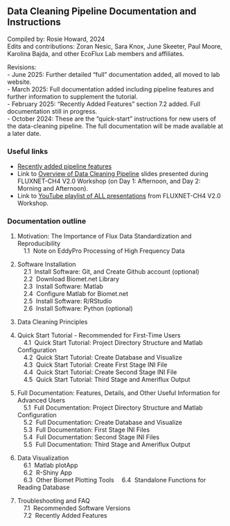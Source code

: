 ## Data Cleaning Pipeline Documentation and Instructions

<!-- NOTE (Rosie, 13 June 2025): I spent a good amount of time trying to create custom figure numbering but it was not straightforward, so everything is manually numbered right now. Not ideal but may revisit. -->

Compiled by: Rosie Howard, 2024\
Edits and contributions: Zoran Nesic, Sara Knox, June Skeeter, Paul Moore, Karolina Bajda, and other EcoFlux Lab members and affiliates.

Revisions:\
- June 2025: Further detailed "full" documentation added, all moved to lab website.\
- March 2025: Full documentation added including pipeline features and further information to supplement the tutorial.\
- February 2025: "Recently Added Features" section 7.2 added. Full documentation still in progress.\
- October 2024: These are the "quick-start" instructions for new users of the data-cleaning pipeline. The full documentation will be made available at a later date.\

### Useful links 
- <a href="https://ecoflux-lab.github.io/PipelineDocumentation/7_2_Recently_Added_Features.html" target="_blank" rel="noopener noreferrer">Recently added pipeline features</a>
- Link to <a href="workshop/DataCleaningPipeline_Overview_Final_Web.zip">Overview of Data Cleaning Pipeline</a> slides presented during FLUXNET-CH4 V2.0 Workshop (on Day 1: Afternoon, and Day 2: Morning and Afternoon).
- Link to <a href="https://www.youtube.com/watch?v=wpeOC09LvS8&list=PLwwM5mY7NX4S62HBzrxXWvox_tWysd9un&ab_channel=EcoFluxLab" target="_blank" rel="noopener noreferrer">YouTube playlist of ALL presentations</a> from FLUXNET-CH4 V2.0 Workshop.

### Documentation outline

1. Motivation: The Importance of Flux Data Standardization and Reproducibility\
&emsp;1.1 &nbsp;Note on EddyPro Processing of High Frequency Data

2. Software Installation\
&emsp;2.1 &nbsp;Install Software: Git, and Create Github account (optional)\
&emsp;2.2 &nbsp;Download Biomet.net Library\
&emsp;2.3 &nbsp;Install Software: Matlab\
&emsp;2.4 &nbsp;Configure Matlab for Biomet.net\
&emsp;2.5 &nbsp;Install Software: R/RStudio\
&emsp;2.6 &nbsp;Install Software: Python (optional)

3. Data Cleaning Principles

<!-- 4. Set Up Project Directory Structure and Configure Matlab\ -->
4. Quick Start Tutorial - Recommended for First-Time Users\
&emsp;4.1 &nbsp;Quick Start Tutorial: Project Directory Structure and Matlab Configuration\
&emsp;4.2 &nbsp;Quick Start Tutorial: Create Database and Visualize\
&emsp;4.3 &nbsp;Quick Start Tutorial: Create First Stage INI File\
&emsp;4.4 &nbsp;Quick Start Tutorial: Create Second Stage INI File\
&emsp;4.5 &nbsp;Quick Start Tutorial: Third Stage and Ameriflux Output

5. Full Documentation: Features, Details, and Other Useful Information for Advanced Users\
&emsp;5.1 &nbsp;Full Documentation: Project Directory Structure and Matlab Configuration\
&emsp;5.2 &nbsp;Full Documentation: Create Database and Visualize\
&emsp;5.3 &nbsp;Full Documentation: First Stage INI Files\
&emsp;5.4 &nbsp;Full Documentation: Second Stage INI Files\
&emsp;5.5 &nbsp;Full Documentation: Third Stage and Ameriflux Output

6. Data Visualization\
&emsp;6.1 &nbsp;Matlab plotApp\
&emsp;6.2 &nbsp;R-Shiny App\
&emsp;6.3 &nbsp;Other Biomet Plotting Tools
&emsp;6.4 &nbsp;Standalone Functions for Reading Database

7. Troubleshooting and FAQ\
&emsp;7.1 &nbsp;Recommended Software Versions\
&emsp;7.2 &nbsp;Recently Added Features


<!-- old section numbering -->
<!-- &emsp;4.1 &nbsp;Quick Start: Directory Structure and Matlab Configuration\
&emsp;4.2 &nbsp;Full Documentation: Set Up Project Directory Structure\
&emsp;4.3 &nbsp;Full Documentation: Configure Matlab for Data Structure -->

<!-- 5. Create Database from Raw Data and Visualize Contents\ -->

<!-- 5. Quick Start: Create Database\ -->
<!-- &emsp;5.1 &nbsp;Quick Start: Create Database and Visualize -->
<!-- &emsp;5.2 &nbsp;Full Documentation: Create Database -->

<!-- 6. Create Your Own INI Files for Data Cleaning\ -->

<!-- 6. Quick Start Tutorial: Create INI and Other Configuration Files for Data Cleaning\
&emsp;6.1 &nbsp;Quick Start: First Stage INI File\
&emsp;6.2 &nbsp;Quick Start: Second Stage INI File\
&emsp;6.3 &nbsp;Quick Start: Third Stage and Ameriflux Output -->

<!-- 7. Full Documentation: INI and Configuration Files - Details and Features\
&emsp;7.1 &nbsp;Full Documentation: First Stage INI file, Global Variables, Include Files, and Tags\
&emsp;7.2 &nbsp;Full Documentation: Second Stage INI\
&emsp;7.3 &nbsp;Full Documentation: Third Stage and Ameriflux Output -->
<!-- 
8. Data Visualization\
&emsp;8.1 &nbsp;Matlab plotApp\
&emsp;8.2 &nbsp;R-Shiny App

9. Troubleshooting and FAQ\
&emsp;9.1 &nbsp;Recommended Software Versions\
&emsp;9.2 &nbsp;Recommended Software Versions -->
